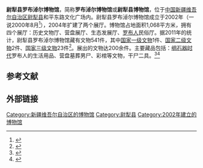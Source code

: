 {{Infobox Museum
 |name    = 尉犁县罗布淖尔博物馆
 |其他名称= 
 |logo = 
 |logosize =
 |logo_caption = 
 |图像    = 
 |图像大小= 
 |图像说明= 
 |map_type= China Xinjiang Bayingolin
 |latitude= 41.33
 |longitude=86.26
 |map_size= 200
 |map_type_zh= 新疆维吾尔自治区
 |坐标    = {{coord|41|20|0|N|86|15|46.7|E|display=inline,title}}
 |成立时间= 2002年
 |关闭时间= 
 |地址    = {{CHN}}[[新疆维吾尔自治区|新疆维吾尔自治区]][[巴音郭楞蒙古自治州|巴音郭楞蒙古自治州]][[尉犁县|尉犁县]]和平东路18号
 |类型    = 历史类博物馆
 |馆藏规模= 541件（2011年）
 |占地面积= 1,068平方米
 |年参观人数= 
 |现任主管= 
 |现任馆长= 
 |公共交通= 
 |开放时间= 
 |官方网站= 
}}

'''尉犁县罗布淖尔博物馆'''，简称'''罗布淖尔博物馆'''或'''尉犁县博物馆'''，位于[[中国|中国]][[新疆维吾尔自治区|新疆维吾尔自治区]][[尉犁县|尉犁县]]和平东路文化广场内。尉犁县罗布淖尔博物馆成立于2002年（一说2000年8月<ref>{{cite web|title=《新疆馆藏文物精品图录》巴州地区情况简介|url=http://www.xjmuseum.com.cn/bencandy.php?fid=187&id=167|work=博物馆在线|publisher=新疆维吾尔自治区博物馆|accessdate=2013-09-17|archive-url=https://web.archive.org/web/20160304061209/http://www.xjmuseum.com.cn/bencandy.php?fid=187&id=167|archive-date=2016-03-04|dead-url=yes}}</ref>），2004年扩建了两个展厅。博物馆占地面积1,068平方米，拥有四个展厅：历史文物厅、营盘展厅、生态发展厅、[[罗布人|罗布人]]民俗厅。据2011年的统计，尉犁县罗布淖尔博物馆藏有文物541件，其中[[国家一级文物|国家一级文物]]1件、[[国家二级文物|国家二级文物]]2件、[[国家三级文物|国家三级文物]]23件<ref>{{cite news|title=尉犁县启动非遗保护工程|url=http://www.chinaxinjiang.cn/dzdt/bazhou/t20110613_902110.htm|accessdate=2013-09-17|newspaper=中国新闻网|date=2011-06-13}}</ref>。展出的文物达200余件。主要藏品包括：[[细石器时代|细石器时代]]罗布人的生活用品、营盘墓葬男尸、彩棺等文物，干尸二具。<ref>{{cite news|title=新疆尉犁县建成罗布淖尔博物馆|url=http://www.xjbs.com.cn/news/2002-12/24/cms46453article.shtml|accessdate=2013-09-17|newspaper=新疆新闻在线网|date=2002-12-24}}{{dead link|date=2017年12月 |bot=InternetArchiveBot |fix-attempted=yes }}</ref><ref>{{cite web|title=尉犁县罗布淖尔博物馆|url=http://www.xjww.com.cn/article/article.php?articleid=28|publisher=新疆维吾尔自治区文物局|accessdate=2013-09-17|deadurl=yes|archiveurl=https://web.archive.org/web/20141026052846/http://www.xjww.com.cn/article/article.php?articleid=28|archivedate=2014-10-26}}</ref>

== 参考文献 ==
{{Reflist}}

== 外部链接 ==

[[Category:新疆维吾尔自治区的博物馆|Category:新疆维吾尔自治区的博物馆]]
[[Category:尉犁县|Category:尉犁县]]
[[Category:2002年建立的博物馆|Category:2002年建立的博物馆]]